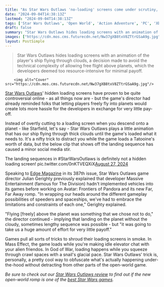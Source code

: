 ```yaml
---
title: "As Star Wars Outlaws 'no-loading' screens come under scrutiny, its director already reminded us that having seamless planetary flying would've been lots of work for little payoff"
date: "2024-09-04T14:38:13Z"
lastmod: "2024-09-04T14:38:13Z"
tags: ['Star Wars Outlaws', 'Open World', 'Action Adventure', 'PC', 'Xbox', 'PlayStation', 'Ubisoft', 'Massive Entertainment', 'Sci-fi']
draft: false
summary: "Star Wars Outlaws hides loading screens with an animation of the player's ship flying through clouds, a decision made to avoid the technical complexity of allowing free flight above planets, which the developers deemed too resource-intensive for minimal payoff."
images: ["https://cdn.mos.cms.futurecdn.net/Nw37gXB8txV8ZTtrGSaA9g.jpg"]
layout: PostSimple
---
```

> Star Wars Outlaws hides loading screens with an animation of the player's ship flying through clouds, a decision made to avoid the technical complexity of allowing free flight above planets, which the developers deemed too resource-intensive for minimal payoff.


        <img alt="Cover" src="https://cdn.mos.cms.futurecdn.net/Nw37gXB8txV8ZTtrGSaA9g.jpg"/>
        
[Star Wars Outlaws](https://www.gamesradar.com/star-wars-outlaws-guide/)' hidden loading screens have proven to be quite controversial online - as all things now are - but the game's director had already reminded folks that letting players freely fly into planets would create lots more hassle for the developers in exchange for very little pay-off.  

Instead of overtly cutting to a loading screen when you descend onto a planet - like Starfield, let's say - Star Wars Outlaws plays a little animation that has our ship flying through thick clouds until the game's loaded what it needs to. It's a nifty trick to distract you while the game loads a Tatooine's worth of data, but the below clip that shows off the landing sequence has caused a minor social media stir. 

The landing sequences in #StarWarsOutlaws is definitely not a hidden loading screen! pic.twitter.com/0nKTVEQXiX[August 27, 2024](https://twitter.com/Dansgaming/status/1828356792688222654)

Speaking to [Edge Magazine](https://www.gamesradar.com/edge/) in its 387th issue, Star Wars Outlaws game director Julian Gerighty previously explained that developer Massive Entertainment (famous for The Division) hadn't implemented vehicles into its games before working on Avatar: Frontiers of Pandora and its new Far, Far Away romp. "In wrapping our heads around the different gameplay possibilities of speeders and spaceships, we've had to embrace the limitations and constraints of each one," Gerighty explained.

"Flying [freely] above the planet was something that we chose not to do," the director continued - implying that landing on the planet without the cloudy, sometimes lengthy sequence was possible - but "it was going to take us a huge amount of effort for very little payoff."

Games pull all sorts of tricks to shroud their loading screens in smoke. In Mass Effect, the game loads while you're making idle elevator chat with your alien friendos. In God of War, loading happens while you squeeze through crawl spaces with a snail's glacial pace. Star Wars Outlaws' trick is, personally, a pretty cool way to obfuscate what's actually happening under-the-hood without detracting from other parts of the open-world game.

*Be sure to check out our *[<em>Star Wars Outlaws review</em>](https://www.gamesradar.com/games/open-world/star-wars-outlaws-review/)* to find out if the new open-world romp is one of the *[<em>best Star Wars games</em>](https://www.gamesradar.com/best-star-wars-games/)*.*
        
